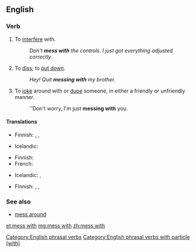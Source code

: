 ==English==

===Verb===
{{head|en|verb|head=[[mess]] [[with]]}}

# {{context|idiomatic|lang=en}} To [[interfere]] with.
#: ''Don't '''mess with''' the controls. I just got everything adjusted correctly.''
# {{context|idiomatic|lang=en}} To [[diss]]; to [[put down]].
#: ''Hey! Quit '''messing with''' my brother.''
# {{context|idiomatic|lang=en}} To [[joke]] around with or [[dupe]] someone, in either a friendly or unfriendly manner.
#: ''Don't worry, I'm just '''messing with''' you.

====Translations====
{{trans-top|to interfere with}}
* Finnish: {{t|fi|touhuilla}}, {{t|fi|temppuilla}}, {{t+|fi|sählätä}}
{{trans-mid}}
* Icelandic: {{t|is|blanda sér í}}
{{trans-bottom}}

{{trans-top|to diss}}
* Finnish: {{t+|fi|parjata}}
* French: {{t+|fr|chercher}}
{{trans-mid}}
* Icelandic: {{t+|is|abbast}}, {{t+|is|abbast upp á}}
{{trans-bottom}}

{{trans-top|to joke with}}
* Finnish: {{t|fi|pelleillä}}, {{t+|fi|pilailla}}, {{t+|fi|vitsailla}}
{{trans-mid}}
{{trans-bottom}}

===See also===
* [[mess around]]

[[Category:English phrasal verbs]]
[[Category:English phrasal verbs with particle (with)]]

[[et:mess with]]
[[mg:mess with]]
[[zh:mess with]]